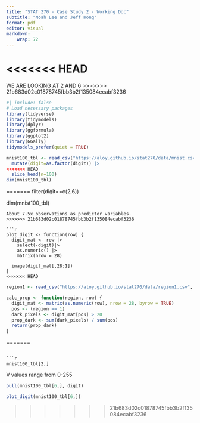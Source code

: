 ```yaml
---
title: "STAT 270 - Case Study 2 - Working Doc"
subtitle: "Noah Lee and Jeff Kong"
format: pdf
editor: visual
markdown: 
    wrap: 72
---
```


<<<<<<< HEAD
=======
WE ARE LOOKING AT 2 AND 6
>>>>>>> 21b683d02c01878745fbb3b2f135084ecabf3236

```r
#| include: false
# Load necessary packages
library(tidyverse)
library(tidymodels)
library(dplyr)
library(ggformula)
library(ggplot2) 
library(GGally)
tidymodels_prefer(quiet = TRUE) 
```

```r
mnist100_tbl <- read_csv("https://aloy.github.io/stat270/data/mnist.csv.gz", show_col_types = FALSE) |>
  mutate(digit=as.factor(digit)) |>
<<<<<<< HEAD
  slice_head(n=100)
dim(mnist100_tbl)

```
=======
  filter(digit==c(2,6))

dim(mnist100_tbl)
```
About 7.5x observations as predictor variables.
>>>>>>> 21b683d02c01878745fbb3b2f135084ecabf3236

```r
plot_digit <- function(row) {
  digit_mat <- row |>
    select(-digit)|>
    as.numeric() |>
    matrix(nrow = 28)
  
  image(digit_mat[,28:1])
}
<<<<<<< HEAD

```
```r
region1 <- read_csv("https://aloy.github.io/stat270/data/region1.csv", col_names = FALSE, show_col_types = FALSE)

```

```r
calc_prop <- function(region, row) {
  digit_mat <- matrix(as.numeric(row), nrow = 28, byrow = TRUE)
  pos <- (region == 1)
  dark_pixels <- digit_mat[pos] > 20
  prop_dark <- sum(dark_pixels) / sum(pos)
  return(prop_dark)
}

```
=======
```

```r
mnist100_tbl[2,]
```
V values range from 0-255

```r
pull(mnist100_tbl[6,], digit)
```

```r
plot_digit(mnist100_tbl[6,])
```

>>>>>>> 21b683d02c01878745fbb3b2f135084ecabf3236





